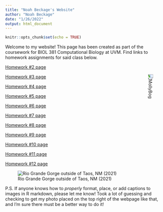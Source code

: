 ```yaml
---
title: "Noah Beckage's Website"
author: "Noah Beckage"
date: "1/26/2022"
output: html_document
---
```


```r
knitr::opts_chunk$set(echo = TRUE)
```

Welcome to my website! This page has been created as part of the coursework for BIOL 381 Computational Biology at UVM. Find links to homework assignments for said class below.

<style>
.pic {
  max-width: 30%;
}
</style>

[Homework #2 page](Homework_02.html)

[Homework #3 page](Homework_03.html)

<IMG align = right SRC="images/author_photo.JPG" style="transform:rotate(90deg);" class="pic" ALT="MollyBog"/>
[Homework #4 page](Homework_04.html)

[Homework #5 page](Homework_05.html)

[Homework #6 page](Homework_06.html)

[Homework #7 page](Homework_07.html)

[Homework #8 page](Homework_08.html)

[Homework #9 page](Homework_09.html)

[Homework #10 page](Homework_10.html)

[Homework #11 page](Homework_11.html)

[Homework #12 page](Homework_12.html)

![Rio Grande Gorge outside of Taos, NM (2021)](images/rio grande gorge.JPG)

P.S. If anyone knows how to *properly* format, place, or add captions to images in R markdown, please let me know! Took a lot of guessing and checking to get my photo placed on the top right of the webpage like that, and I'm sure there must be a better way to do it!